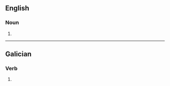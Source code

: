 ==English==

===Noun===
{{head|en|noun plural form}}

# {{plural of|molestache|lang=en}}

----

==Galician==

===Verb===
{{gl-verb-form}}

# {{inflection of|molestar||lang=gl|2|s|pret|indc}}